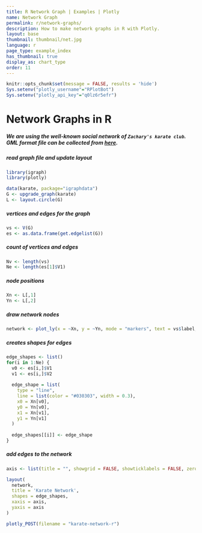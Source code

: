 ```yaml
---
title: R Network Graph | Examples | Plotly
name: Network Graph
permalink: r/network-graphs/
description: How to make network graphs in R with Plotly.
layout: base
thumbnail: thumbnail/net.jpg
language: r
page_type: example_index
has_thumbnail: true
display_as: chart_type
order: 11
---
```


```r
knitr::opts_chunk$set(message = FALSE, results = 'hide')
Sys.setenv("plotly_username"="RPlotBot")
Sys.setenv("plotly_api_key"="q0lz6r5efr")
```

# Network Graphs in R

##### We are using the well-known social network of `Zachary's karate club`. GML format file can be collected from [here](https://gist.github.com/pravj/9168fe52823c1702a07b).

##### read graph file and update layout

```r
library(igraph)
library(plotly)

data(karate, package="igraphdata")
G <- upgrade_graph(karate)
L <- layout.circle(G)
```

##### vertices and edges for the graph
```r
vs <- V(G)
es <- as.data.frame(get.edgelist(G))
```

##### count of vertices and edges
```r
Nv <- length(vs)
Ne <- length(es[1]$V1)
```

##### node positions
```r
Xn <- L[,1]
Yn <- L[,2]
```

##### draw network nodes
```r
network <- plot_ly(x = ~Xn, y = ~Yn, mode = "markers", text = vs$label, hoverinfo = "text")
```

##### creates shapes for edges
```r
edge_shapes <- list()
for(i in 1:Ne) {
  v0 <- es[i,]$V1
  v1 <- es[i,]$V2
  
  edge_shape = list(
    type = "line",
    line = list(color = "#030303", width = 0.3),
    x0 = Xn[v0],
    y0 = Yn[v0],
    x1 = Xn[v1],
    y1 = Yn[v1]
  )
  
  edge_shapes[[i]] <- edge_shape
}
```

##### add edges to the network
```r
axis <- list(title = "", showgrid = FALSE, showticklabels = FALSE, zeroline = FALSE)

layout(
  network,
  title = 'Karate Network',
  shapes = edge_shapes,
  xaxis = axis,
  yaxis = axis
)
```

```r
plotly_POST(filename = "karate-network-r")
```
